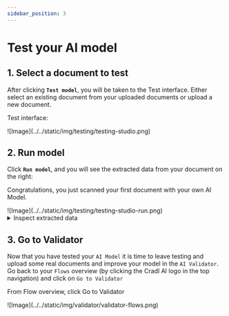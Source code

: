 ```yaml
---
sidebar_position: 3
---
```


# Test your AI model

## 1. Select a document to test
After clicking <span className="utils-admonition-success">**`Test model`**</span>, you will be taken to the Test interface.
Either select an existing document from your uploaded documents or upload a new document.
<div class="image-backdrop utils-mb-10">
<p class="image-backdrop-caption text-sm">Test interface:</p>
![Image](../../static/img/testing/testing-studio.png)
</div>

## 2. Run model
Click <span className="utils-admonition-success">**`Run model`**</span>, and you will see the extracted data from your document on the right: 

<div class="image-backdrop utils-mb-10">
<p class="image-backdrop-caption text-sm">Congratulations, you just scanned your first document with your own AI Model. </p>
![Image](../../static/img/testing/testing-studio-run.png)
</div>

<details className='custom-accordion'>
  <summary>Inspect extracted data</summary>
<p>Based on 15 training documents, the model:</p>
<ul> 
<li> Predicted 5/5 fields correctly. However, the correct value for `total_amount` is not the first, but the second likeliest prediction. This indicates that more training data is necessary. </li>
<li> ISO formats dates automatically. </li>
</ul>
 <div style={{maxWidth: "50%", margin: "0 auto"}}>
![Image](../../static/img/testing/testing-run-output.png) 
</div>
</details>


## 3. Go to Validator
Now that you have tested your `AI Model` it is time to leave testing and upload some real documents and improve your model in the `AI Validator`. Go back to your `Flows` overview (by clicking the Cradl AI logo in the top navigation) and click on `Go to Validator`
<div class="image-backdrop utils-mb-10">
<p class="image-backdrop-caption text-sm">From Flow overview, click Go to Validator</p>
![Image](../../static/img/validator/validator-flows.png)
</div>
